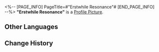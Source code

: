 <%-- [PAGE_INFO]
PageTitle=#"Erstwhile Resonance"#
[END_PAGE_INFO] --%>
{{Item Infobox
|id          = 210218
|image       = Item Erstwhile Resonance.png
|type        = Disk
|invCategory = Valuables
|rarity      = 3
|effect      = A record that can be played on the Express' phonograph. It might be a chance acquisition or a gift from someone else. All sorts of memories surge up when the music plays &mdash; the smiles, encounters, touches, and the excitement of battle. Maybe that is why people still collect records even as society rapidly advances.<br />The current record contains the track "Erstwhile Resonance."
|description = <br />''The dragon returns home, but its house is nowhere to be found.''
}}
'''"Erstwhile Resonance"''' is a [[Profile Picture]].

==Other Languages==
{{Other Languages
|en   = "Erstwhile Resonance"
|zhs  = 《古海宫墟》
|zht  = 〈古海宮墟〉
|ja   = 『古海宮殿跡』
|ko   = ≪고해 궁터≫
|es   = Resonancia del pasado
|fr   = « Erstwhile Resonance »
|ru   = Erstwhile Resonance
|th   = Erstwhile Resonance
|vi   = Cung Điện Cổ Hải
|de   = „Palastruinen des uralten Meeres“
|id   = "Erstwhile Resonance"
|pt   = "Erstwhile Resonance"
}}

==Change History==
{{Change History|1.2}}
